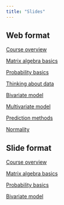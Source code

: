 ```yaml
---
title: "Slides"
---
```


::: panel-tabset
## Web format

[Course overview](overview24.qmd)

[Matrix algebra basics](matrix24.qmd)

[Probability basics](probability24.qmd)

[Thinking about data](thinkingdata24.qmd)

[Bivariate model](bivariate24.qmd)

[Multivariate model](multivariate24.qmd)

[Prediction methods](predictionmethods24.qmd)

[Normality](normality24.qmd)


## Slide format

[Course overview](overview24s.qmd)

[Matrix algebra basics](matrix24s.qmd)

[Probability basics](probability24s.qmd)

[Bivariate model](bivariate24s.qmd)


<!-- [Multivariate model](multivariate24s.html) -->
:::
